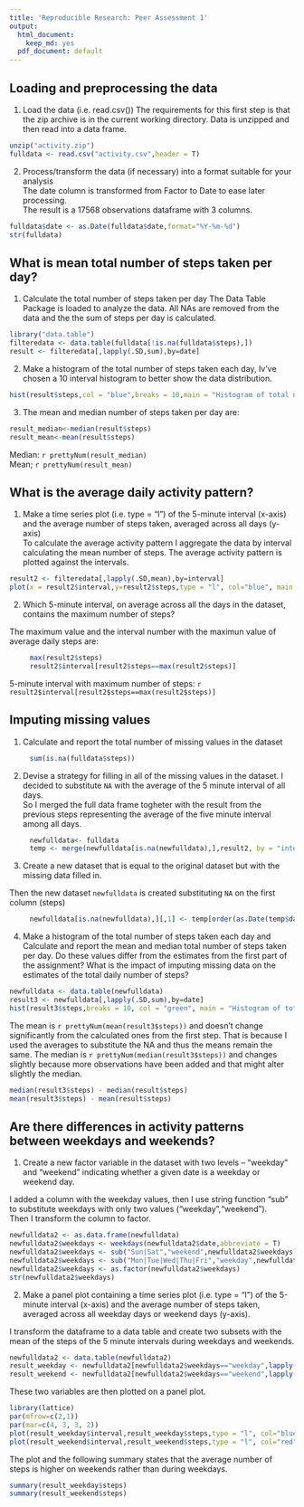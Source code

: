 ```yaml
---
title: 'Reproducible Research: Peer Assessment 1'
output:
  html_document:
    keep_md: yes
  pdf_document: default
---
```



## Loading and preprocessing the data

1. Load the data (i.e. read.csv())
The requirements for this first step is that the zip archive is in the current working directory.
Data is unzipped and then read into a data frame.   

```r
unzip("activity.zip")
fulldata <- read.csv("activity.csv",header = T)
```

2. Process/transform the data (if necessary) into a format suitable for your analysis   
The date column is transformed from Factor to Date to ease later processing.   
The result is a 17568 observations dataframe with 3 columns.
```r
fulldata$date <- as.Date(fulldata$date,format="%Y-%m-%d")
str(fulldata)
```


## What is mean total number of steps taken per day?

1. Calculate the total number of steps taken per day
The Data Table Package is loaded to analyze the data. All NAs are removed from the data and the the sum of steps per day is calculated.


```r
library("data.table")
filteredata <- data.table(fulldata[!is.na(fulldata$steps),])
result <- filteredata[,lapply(.SD,sum),by=date]
```
   
2. Make a histogram of the total number of steps taken each day, Iv've chosen a 10 interval histogram to better show the data distribution.   
   
```r
hist(result$steps,col = "blue",breaks = 10,main = "Histogram of total number of steps per day",xlab = "Total Number of steps", ylab = "Number of days (Frequency)",xlim =c(0,25000))
```
   
3. The mean and median number of steps taken per day are:   

```r
result_median<-median(result$steps)
result_mean<-mean(result$steps)
```
Median:   `r prettyNum(result_median)`   
Mean;     `r prettyNum(result_mean)`

## What is the average daily activity pattern?

1. Make a time series plot (i.e. type = "l") of the 5-minute interval (x-axis) and the average number of steps taken, averaged across all days (y-axis)   
To calculate the average activity pattern I aggregate the data by interval calculating the mean number of steps. The average activity pattern is plotted against the intervals.   

```r
result2 <- filteredata[,lapply(.SD,mean),by=interval]
plot(x = result2$interval,y=result2$steps,type = "l", col="blue", main = "Average Daily Activiy Pattern", xlab = "Interval", ylab = "Average Number of Steps")
```

2. Which 5-minute interval, on average across all the days in the dataset, contains the maximum number of steps?   

The maximum value and the interval number with the maximun value of average daily steps are:
   
```r
     max(result2$steps)
     result2$interval[result2$steps==max(result2$steps)]
```

5-minute interval with maximum number of steps: `r result2$interval[result2$steps==max(result2$steps)]`   


## Imputing missing values
   
1. Calculate and report the total number of missing values in the dataset 
   
```r
     sum(is.na(fulldata$steps))
```
   
2. Devise a strategy for filling in all of the missing values in the dataset. 
I decided to substitute `NA` with the average of the 5 minute interval of all days.   
So I merged the full data frame togheter with the result from the previous steps representing the average of the five minute interval among all days.

```r
     newfulldata<- fulldata
     temp <- merge(newfulldata[is.na(newfulldata),],result2, by = "interval")
```

3. Create a new dataset that is equal to the original dataset but with the missing data filled in.  

Then the new dataset `newfulldata` is created substituting `NA` on the first column (steps)

```r
     newfulldata[is.na(newfulldata),][,1] <- temp[order(as.Date(temp$date.x,format="%Y-%m-%d")),][,4]
```

4. Make a histogram of the total number of steps taken each day and Calculate and report the mean and median total number of steps taken per day. Do these values differ from the estimates from the first part of the assignment? What is the impact of imputing missing data on the estimates of the total daily number of steps?   

```r
newfulldata <- data.table(newfulldata)
result3 <- newfulldata[,lapply(.SD,sum),by=date]
hist(result3$steps,breaks = 10, col = "green", main = "Histogram of total number of steps per day without NA",xlab = "Total Number of steps", ylab = "Number of days (Frequency)",,xlim =c(0,25000))
```

The mean is `r prettyNum(mean(result3$steps))` and doesn't change significantly from the calculated ones from the first step. That is because I used the averages to substitute the NA and thus the means remain the same. The median is `r prettyNum(median(result3$steps))` and changes slightly because more observations have been added and that might alter slightly the median.

```r
median(result3$steps) - median(result$steps)
mean(result3$steps) - mean(result$steps)
```


## Are there differences in activity patterns between weekdays and weekends?
   
1. Create a new factor variable in the dataset with two levels – “weekday” and “weekend” indicating whether a given date is a weekday or weekend day.

I added a column with the weekday values, then I use string function "sub" to substitute weekdays with only two values ("weekday","weekend").   
Then I transform the column to factor.

```r
newfulldata2 <- as.data.frame(newfulldata)
newfulldata2$weekdays <- weekdays(newfulldata2$date,abbreviate = T)
newfulldata2$weekdays <- sub("Sun|Sat","weekend",newfulldata2$weekdays)
newfulldata2$weekdays <- sub("Mon|Tue|Wed|Thu|Fri","weekday",newfulldata2$weekdays)
newfulldata2$weekdays <- as.factor(newfulldata2$weekdays)
str(newfulldata2$weekdays)
```

2. Make a panel plot containing a time series plot (i.e. type = "l") of the 5-minute interval (x-axis) and the average number of steps taken, averaged across all weekday days or weekend days (y-axis). 

I transform the dataframe to a data table and create two subsets with the mean of the steps of the 5 minute intervals during weekdays and weekends.   

```r
newfulldata2 <- data.table(newfulldata2)
result_weekday <- newfulldata2[newfulldata2$weekdays=="weekday",lapply(.SD,mean),by=interval, .SDcols=c("steps")]
result_weekend <- newfulldata2[newfulldata2$weekdays=="weekend",lapply(.SD,mean),by=interval, .SDcols=c("steps")]
```
   
These two variables are then plotted on a panel plot.   
   
```r
library(lattice)
par(mfrow=c(2,1))
par(mar=c(4, 3, 3, 2))
plot(result_weekday$interval,result_weekday$steps,type = "l", col="blue", main = "Mean Steps by Interval for Weekday",xlab = "Intervals", ylab = "Average steps")
plot(result_weekend$interval,result_weekend$steps,type = "l", col="red", main = "Mean Steps by Interval for Weekends" ,xlab = "Intervals", ylab = "Average steps")
```

The plot and the following summary states that the average number of steps is higher on weekends rather than during weekdays. 

```r
summary(result_weekday$steps)
summary(result_weekend$steps)
```
